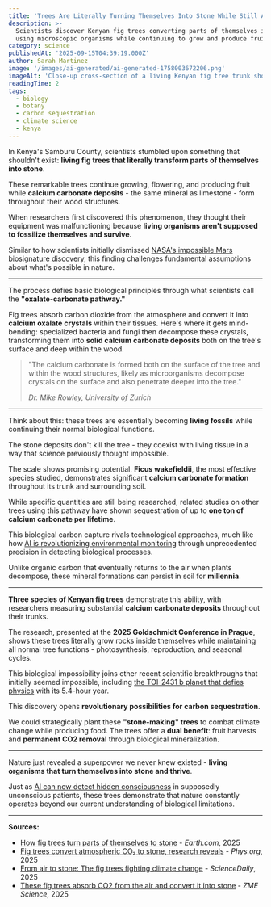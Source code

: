```yaml
---
title: 'Trees Are Literally Turning Themselves Into Stone While Still Alive'
description: >-
  Scientists discover Kenyan fig trees converting parts of themselves into limestone-like deposits
  using microscopic organisms while continuing to grow and produce fruit
category: science
publishedAt: '2025-09-15T04:39:19.000Z'
author: Sarah Martinez
image: '/images/ai-generated/ai-generated-1758003672206.png'
imageAlt: 'Close-up cross-section of a living Kenyan fig tree trunk showing white calcium carbonate stone deposits embedded within dark wood grain, with green leaves visible to demonstrate the tree is alive and thriving'
readingTime: 2
tags:
  - biology
  - botany
  - carbon sequestration
  - climate science
  - kenya
---
```


In Kenya's Samburu County, scientists stumbled upon something that shouldn't exist: **living fig trees that literally transform parts of themselves into stone**.

These remarkable trees continue growing, flowering, and producing fruit while **calcium carbonate deposits** - the same mineral as limestone - form throughout their wood structures.

When researchers first discovered this phenomenon, they thought their equipment was malfunctioning because **living organisms aren't supposed to fossilize themselves and survive**.

Similar to how scientists initially dismissed [NASA's impossible Mars biosignature discovery](/space/nasa-mars-emergency-discovery-biosignature), this finding challenges fundamental assumptions about what's possible in nature.

---

The process defies basic biological principles through what scientists call the **"oxalate-carbonate pathway."**

Fig trees absorb carbon dioxide from the atmosphere and convert it into **calcium oxalate crystals** within their tissues. Here's where it gets mind-bending: specialized bacteria and fungi then decompose these crystals, transforming them into **solid calcium carbonate deposits** both on the tree's surface and deep within the wood.

> "The calcium carbonate is formed both on the surface of the tree and within the wood structures, likely as microorganisms decompose crystals on the surface and also penetrate deeper into the tree."
>
> _Dr. Mike Rowley, University of Zurich_

---

Think about this: these trees are essentially becoming **living fossils** while continuing their normal biological functions.

The stone deposits don't kill the tree - they coexist with living tissue in a way that science previously thought impossible.

The scale shows promising potential. **Ficus wakefieldii**, the most effective species studied, demonstrates significant **calcium carbonate formation** throughout its trunk and surrounding soil.

While specific quantities are still being researched, related studies on other trees using this pathway have shown sequestration of up to **one ton of calcium carbonate per lifetime**.

This biological carbon capture rivals technological approaches, much like how [AI is revolutionizing environmental monitoring](/technology/ucla-brain-chip-paralyzed-patients-4x-faster) through unprecedented precision in detecting biological processes.

Unlike organic carbon that eventually returns to the air when plants decompose, these mineral formations can persist in soil for **millennia**.

---

**Three species of Kenyan fig trees** demonstrate this ability, with researchers measuring substantial **calcium carbonate deposits** throughout their trunks.

The research, presented at the **2025 Goldschmidt Conference in Prague**, shows these trees literally grow rocks inside themselves while maintaining all normal tree functions - photosynthesis, reproduction, and seasonal cycles.

This biological impossibility joins other recent scientific breakthroughs that initially seemed impossible, including [the TOI-2431 b planet that defies physics](/space/toi-2431-b-impossible-planet-defies-physics-nasa-discovery) with its 5.4-hour year.

This discovery opens **revolutionary possibilities for carbon sequestration**.

We could strategically plant these **"stone-making" trees** to combat climate change while producing food. The trees offer a **dual benefit**: fruit harvests and **permanent CO2 removal** through biological mineralization.

---

Nature just revealed a superpower we never knew existed - **living organisms that turn themselves into stone and thrive**.

Just as [AI can now detect hidden consciousness](/health/ai-detects-hidden-consciousness-coma-patients) in supposedly unconscious patients, these trees demonstrate that nature constantly operates beyond our current understanding of biological limitations.

---

**Sources:**

- [How fig trees turn parts of themselves to stone](https://www.earth.com/news/how-fig-trees-turn-parts-of-themselves-to-stone/) - _Earth.com_, 2025
- [Fig trees convert atmospheric CO₂ to stone, research reveals](https://phys.org/news/2025-07-fig-trees-atmospheric-stone-reveals.html) - _Phys.org_, 2025
- [From air to stone: The fig trees fighting climate change](https://www.sciencedaily.com/releases/2025/07/250706225819.htm) - _ScienceDaily_, 2025
- [These fig trees absorb CO2 from the air and convert it into stone](https://www.zmescience.com/ecology/climate/these-fig-trees-absorb-co2-from-the-air-and-convert-it-into-stone/) - _ZME Science_, 2025
